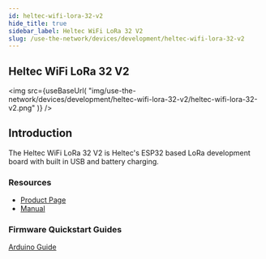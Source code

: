 ```yaml
---
id: heltec-wifi-lora-32-v2
hide_title: true
sidebar_label: Heltec WiFi LoRa 32 V2 
slug: /use-the-network/devices/development/heltec-wifi-lora-32-v2
---
```



## Heltec WiFi LoRa 32 V2 

<img
  src={useBaseUrl(
    "img/use-the-network/devices/development/heltec-wifi-lora-32-v2/heltec-wifi-lora-32-v2.png"
  )}
/>

## Introduction

The Heltec WiFi LoRa 32 V2 is Heltec's ESP32 based LoRa development board with built in USB and battery charging. 

### Resources

- [Product Page](https://heltec.org/project/wifi-lora-32/)
- [Manual](https://heltec-automation-docs.readthedocs.io/en/latest/esp32/quick_start.html)

### Firmware Quickstart Guides

[Arduino Guide](/docs/use-the-network/devices/development/heltec-wifi-lora-32-v2/arduino)